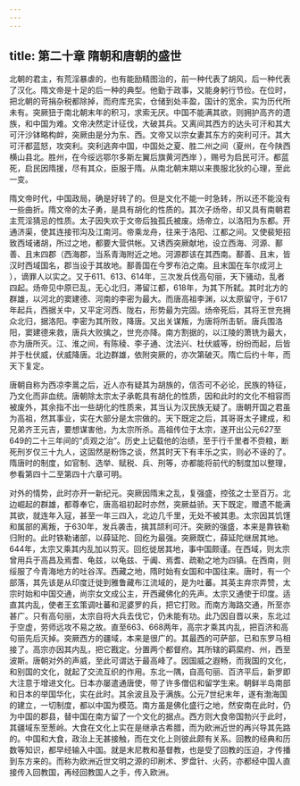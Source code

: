 ```yaml
---
---
---
```

title: 第二十章 隋朝和唐朝的盛世
---




北朝的君主，有荒淫暴虐的，也有能励精图治的，前一种代表了胡风，后一种代表了汉化。隋文帝是十足的后一种的典型。他勤于政事，又能身躬行节俭。在位时，把北朝的苛捐杂税都除掉，而府库充实，仓储到处丰盈，国计的宽余，实为历代所未有。突厥狃于南北朝末年的积习，求索无厌。中国不能满其欲，则拥护高齐的遗族，和中国为难。文帝决然定计征伐，大破其兵。又离间其西方的达头可汗和其大可汗沙钵略构衅，突厥由是分为东、西。文帝又以宗女妻其东方的突利可汗。其大可汗都蓝怒，攻突利。突利逃奔中国，中国处之夏、胜二州之间（夏州，在今陕西横山县北。胜州，在今绥远鄂尔多斯左翼后旗黄河西岸 ），赐号为启民可汗。都蓝死，启民因隋援，尽有其众，臣服于隋。从南北朝末期以来畏服北狄的心理，至此一变。

隋文帝时代，中国政局，确是好转了的。但是文化不能一时急转，所以还不能没有一些曲折。隋文帝的太子勇，是具有胡化的性质的。其次子炀帝，却又具有南朝君主荒淫猜忌的性质。太子因失欢于文帝后独孤氏被废。炀帝立，以洛阳为东都。开通济渠，使其连接邗沟及江南河。帝乘龙舟，往来于洛阳、江都之间。又使裴矩招致西域诸胡，所过之地，都要大营供帐。又诱西突厥献地，设立西海、河源、鄯善、且末四郡（西海郡，当系青海附近之地。河源郡该在其西南。鄯善、且末，皆汉时西域国名，郡当设于其故地。鄯善国在今罗布泊之南。且末国在车尔成河上 ），谪罪人以实之。又于611、613、614年，三次发兵伐高句丽，天下骚动，乱者四起。炀帝见中原已乱，无心北归，滞留江都，618年，为其下所弑。其时北方的群雄，以河北的窦建德、河南的李密为最大。而唐高祖李渊，以太原留守，于617年起兵，西据关中，又平定河西、陇右，形势最为完固。炀帝死后，其将王世充拥众北归，据洛阳。李密为其所败，降唐。又出关谋叛，为唐将所击斩。唐兵围洛阳，窦建德来救，唐兵大败擒之，世充亦降。南方割据的，以江陵的萧铣为最大，亦为唐所灭。江、淮之间，有陈稜、李子通、沈法兴、杜伏威等，纷纷而起，后皆并于杜伏威，伏威降唐。北边群雄，依附突厥的，亦次第破灭。隋亡后约十年，而天下复定。

唐朝自称为西凉李暠之后，近人亦有疑其为胡族的，信否可不必论，民族的特征，乃文化而非血统。唐朝除太宗太子承乾具有胡化的性质，因和此时的文化不相容而被废外，其余指不出一些胡化的性质来，其当认为汉民族无疑了。唐朝开国之君虽为高祖，然其事业，实在大部分是太宗做的。天下既定之后，其哥哥太子建成，和兄弟齐王元吉，要想谋害他，为太宗所杀。高祖传位于太宗，遂开出公元627至649的二十三年间的“贞观之治”。历史上记载他的治绩，至于行千里者不赍粮，断死刑岁仅三十九人，这固然是粉饰之谈，然其时天下有丰乐之实，则必不诬的了。隋唐时的制度，如官制、选举、赋税、兵、刑等，亦都能将前代的制度加以整理，参看第四十二至第四十六章可明。

对外的情势，此时亦开一新纪元。突厥因隋末之乱，复强盛，控弦之士至百万。北边崛起的群雄，都尊奉它，唐高祖初起时亦然，突厥益骄。天下既定，赠遗不能满其欲，就连年入寇，甚至一年三四入，北边几千里，无处不被其患。太宗因其饥馑和属部的离叛，于630年，发兵袭击，擒其颉利可汗。突厥的强盛，本来是靠铁勒归附的。此时铁勒诸部，以薛延陀、回纥为最强。突厥既亡，薛延陀继居其地。644年，太宗又乘其内乱加以剪灭。回纥徙居其地，事中国颇谨。在西域，则太宗曾用兵于高昌及焉耆、龟兹，以龟兹、于阗、焉耆、疏勒之地为四镇。在西南，则绥服了今青海地方的吐谷浑。西藏之地，隋时始有女国和中国往来。唐时，有一个部落，其先该是从印度迁徙到雅鲁藏布江流域的，是为吐蕃。其英主弃宗弄赞，太宗时始和中国交通，尚宗女文成公主，开西藏佛化的先声。太宗又通使于印度。适直其内乱，使者王玄策调吐蕃和泥婆罗的兵，把它打败。而南方海路交通，所至亦甚广。只有高句丽，太宗自将大兵去伐它，仍未能有功。此乃因自晋以来，东北过于空虚，劳师远攻不易之故。直至663、668两年，高宗才乘其内乱，把百济和高句丽先后灭掉。突厥西方的疆域，本来是很广的。其最西的可萨部，已和东罗马相接了。高宗亦因其内乱，把它戡定。分置两个都督府。其所辖的羁縻府、州，西至波斯。唐朝对外的声威，至此可谓达于最高峰了。因国威之遐畅，而我国的文化，和别国的文化，就起了交流互织的作用。东北一隅，自高句丽、百济平后，新罗即大注意于增进文化。日本亦屡遣通唐使，带了许多僧侣和留学生来。朝鲜半岛南部和日本的举国华化，实在此时。其余波且及于满族。公元7世纪末年，遂有渤海国的建立，一切制度，都以中国为模范。南方虽是佛化盛行之地，然安南在此时，仍为中国的郡县，替中国在南方留了一个文化的据点。西方则大食帝国勃兴于此时，其疆域东至葱岭。大食在文化上实在是继承古希腊，而为欧洲近世的再兴导其先路的。中国和大食，政治上无甚接触，而在文化上则彼此颇有关系。回教的经典和历数等知识，都早经输入中国。就是末尼教和基督教，也是受了回教的压迫，才传播到东方来的。而称为欧洲近世文明之源的印刷术、罗盘针、火药，亦都经中国人直接传入回教国，再经回教国人之手，传入欧洲。